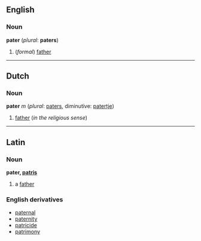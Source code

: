 ==English==
===Noun===
'''pater''' (''plural'': '''paters''')

#(''formal'') [[father]]

----
==Dutch==
===Noun===
'''pater''' ''m'' (''plural'': [[paters]], diminutive: [[patertje]])

# [[father]] (''in the religious sense'')

----
==Latin==
===Noun===
'''pater, [[Wiktionary Appendix:Latin third declension|patris]]'''

#a [[father]]

===English derivatives===
*[[paternal]]
*[[paternity]]
*[[patricide]]
*[[patrimony]]